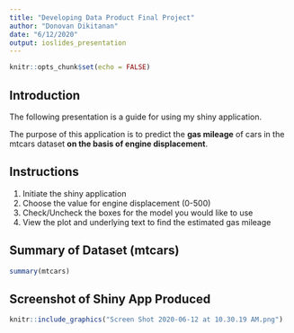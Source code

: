 ```yaml
---
title: "Developing Data Product Final Project"
author: "Donovan Dikitanan"
date: "6/12/2020"
output: ioslides_presentation
---
```



```r
knitr::opts_chunk$set(echo = FALSE)
```

## Introduction

The following presentation is a guide for using my shiny application. 

The purpose of this application is to predict the **gas mileage** of cars in the mtcars dataset **on the basis of engine displacement**. 

## Instructions

1. Initiate the shiny application
2. Choose the value for engine displacement (0-500)
3. Check/Uncheck the boxes for the model you would like to use
4. View the plot and underlying text to find the estimated gas mileage

## Summary of Dataset (mtcars)

```r
summary(mtcars)
```


## Screenshot of Shiny App Produced

```r
knitr::include_graphics("Screen Shot 2020-06-12 at 10.30.19 AM.png")
```

